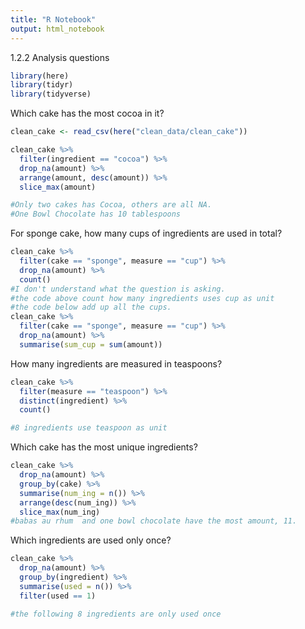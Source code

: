 ```yaml
---
title: "R Notebook"
output: html_notebook
---
```

1.2.2 Analysis questions

```r
library(here)
library(tidyr)
library(tidyverse)
```
Which cake has the most cocoa in it?
```r
clean_cake <- read_csv(here("clean_data/clean_cake"))

clean_cake %>% 
  filter(ingredient == "cocoa") %>%
  drop_na(amount) %>% 
  arrange(amount, desc(amount)) %>% 
  slice_max(amount)

#Only two cakes has Cocoa, others are all NA.
#One Bowl Chocolate has 10 tablespoons 
```

For sponge cake, how many cups of ingredients are used in total?
```r
clean_cake %>% 
  filter(cake == "sponge", measure == "cup") %>% 
  drop_na(amount) %>% 
  count()
#I don't understand what the question is asking. 
#the code above count how many ingredients uses cup as unit 
#the code below add up all the cups.
clean_cake %>% 
  filter(cake == "sponge", measure == "cup") %>% 
  drop_na(amount) %>% 
  summarise(sum_cup = sum(amount))
```

How many ingredients are measured in teaspoons?
```r
clean_cake %>% 
  filter(measure == "teaspoon") %>% 
  distinct(ingredient) %>% 
  count()

#8 ingredients use teaspoon as unit 
```

Which cake has the most unique ingredients?
```r
clean_cake %>% 
  drop_na(amount) %>% 
  group_by(cake) %>% 
  summarise(num_ing = n()) %>% 
  arrange(desc(num_ing)) %>% 
  slice_max(num_ing)
#babas au rhum  and one bowl chocolate have the most amount, 11.
```

Which ingredients are used only once?
```r
clean_cake %>% 
  drop_na(amount) %>% 
  group_by(ingredient) %>% 
  summarise(used = n()) %>% 
  filter(used == 1)

#the following 8 ingredients are only used once
```


